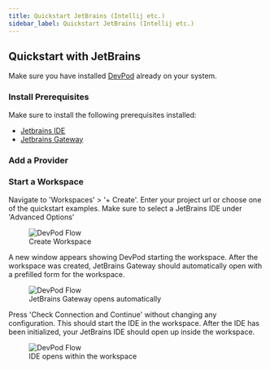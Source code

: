 ```yaml
---
title: Quickstart JetBrains (Intellij etc.)
sidebar_label: Quickstart JetBrains (Intellij etc.)
---
```



## Quickstart with JetBrains

Make sure you have installed [DevPod](./install.mdx) already on your system.

### Install Prerequisites

Make sure to install the following prerequisites installed:
* [Jetbrains IDE](https://www.jetbrains.com/)
* [Jetbrains Gateway](https://www.jetbrains.com/remote-development/gateway/)

### Add a Provider

<AddProvider />

### Start a Workspace

Navigate to 'Workspaces' > '+ Create'. Enter your project url or choose one of the quickstart examples. Make sure to select a JetBrains IDE under 'Advanced Options'

<figure>
  <img src="/docs/media/create-workspace-jetbrains.png" alt="DevPod Flow" />
  <figcaption>Create Workspace</figcaption>
</figure>


<CreateWorkspace ide="VSCode" />

A new window appears showing DevPod starting the workspace. After the workspace was created, JetBrains Gateway should automatically open with a prefilled form for the workspace.

<figure>
  <img src="/docs/media/create-workspace-jetbrains-2.png" alt="DevPod Flow" />
  <figcaption>JetBrains Gateway opens automatically</figcaption>
</figure>

Press 'Check Connection and Continue' without changing any configuration. This should start the IDE in the workspace. After the IDE has been initialized, your JetBrains IDE should open up inside the workspace.

<figure>
  <img src="/docs/media/create-workspace-jetbrains-3.png" alt="DevPod Flow" />
  <figcaption>IDE opens within the workspace</figcaption>
</figure>

